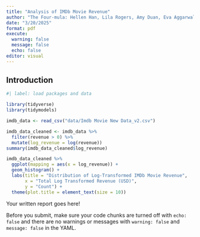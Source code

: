 ```yaml
---
title: "Analysis of IMDb Movie Revenue"
author: "The Four-mula: Hellen Han, Lila Rogers, Amy Duan, Eva Aggarwal"
date: "3/20/2025"
format: pdf
execute: 
  warning: false
  message: false
  echo: false
editor: visual
---
```


## Introduction 



```r
#| label: load packages and data

library(tidyverse)
library(tidymodels)

imdb_data <- read_csv("data/Imdb Movie New Data_v2.csv")
```

```r
imdb_data_cleaned <- imdb_data %>% 
  filter(revenue > 0) %>% 
  mutate(log_revenue = log(revenue)) 
summary(imdb_data_cleaned$log_revenue)
```

```r
imdb_data_cleaned %>% 
  ggplot(mapping = aes(x = log_revenue)) + 
  geom_histogram() + 
  labs(title = "Distribution of Log-Transformed IMDb Movie Revenue", 
       x = "Total Log Transformed Revenue (USD)", 
       y = "Count") + 
  theme(plot.title = element_text(size = 10))
```

Your written report goes here!

::: callout-important
Before you submit, make sure your code chunks are turned off with `echo: false` and there are no warnings or messages with `warning: false` and `message: false` in the YAML.
:::
